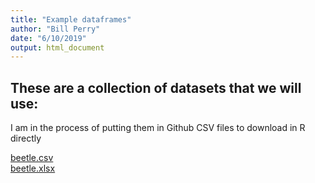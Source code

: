 ```yaml
---
title: "Example dataframes"
author: "Bill Perry"
date: "6/10/2019"
output: html_document
---
```


## These are a collection of datasets that we will use:     
I am in the process of putting them in Github CSV files to download in R directly

[beetle.csv](https://wlperry.github.io/2018_stats/data/beetle.csv)     
[beetle.xlsx](https://wlperry.github.io/2018_stats/data/beetle.xlsx)      